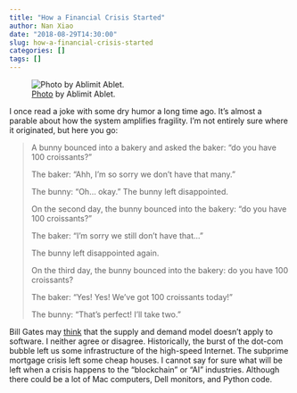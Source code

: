 ```yaml
---
title: "How a Financial Crisis Started"
author: Nan Xiao
date: "2018-08-29T14:30:00"
slug: how-a-financial-crisis-started
categories: []
tags: []
---
```


![[Photo](https://unsplash.com/photos/R1ql7fk3I1Y) by Ablimit Ablet.](/image/bakery-ablimit-ablet.jpg)

I once read a joke with some dry humor a long time ago. It's almost a parable about how the system amplifies fragility. I'm not entirely sure where it originated, but here you go:

> A bunny bounced into a bakery and asked the baker: "do you have 100 croissants?"
> 
> The baker: "Ahh, I'm so sorry we don't have that many."
> 
> The bunny: "Oh... okay." The bunny left disappointed.
> 
> On the second day, the bunny bounced into the bakery: "do you have 100 croissants?"
> 
> The baker: "I'm sorry we still don't have that..."
> 
> The bunny left disappointed again.
> 
> On the third day, the bunny bounced into the bakery: do you have 100 croissants?
> 
> The baker: "Yes! Yes! We've got 100 croissants today!"
> 
> The bunny: "That's perfect! I'll take two."

Bill Gates may [think](https://www.gatesnotes.com/Books/Capitalism-Without-Capital) that the supply and demand model doesn't apply to software. I neither agree or disagree. Historically, the burst of the dot-com bubble left us some infrastructure of the high-speed Internet. The subprime mortgage crisis left some cheap houses. I cannot say for sure what will be left when a crisis happens to the "blockchain" or "AI" industries. Although there could be a lot of Mac computers, Dell monitors, and Python code.
